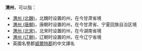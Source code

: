 '''渭州'''，可以指：
*[[渭州_(北魏)|渭州 (北魏)]]，北魏时设置的州，在今甘肃省境
*[[渭州_(唐朝)|渭州 (唐朝)]]，唐朝时设置的州，在今甘肃省、宁夏回族自治区境
*[[渭州_(北宋)|渭州 (北宋)]]，北宋时设置的州，在今湖南省境
*[[渭州_(辽朝)|渭州 (辽朝)]]，辽朝时设置的州，在今辽宁省境
*英國名譽郡[[威爾特郡|威爾特郡]]的中文譯名
{{Disambig|cat=二字中国州名消歧义|W}}
